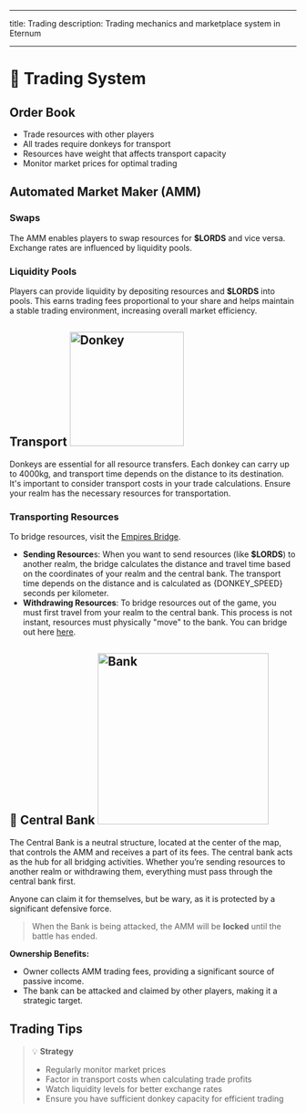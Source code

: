 
---

title: Trading description: Trading mechanics and marketplace system in Eternum

---

# 🫏 Trading System

## Order Book

- Trade resources with other players
- All trades require donkeys for transport
- Resources have weight that affects transport capacity
- Monitor market prices for optimal trading

## Automated Market Maker (AMM)

### Swaps

The AMM enables players to swap resources for **$LORDS** and vice versa. Exchange rates are influenced by liquidity
pools.

### Liquidity Pools

Players can provide liquidity by depositing resources and **$LORDS** into pools. This earns trading fees proportional to
your share and helps maintain a stable trading environment, increasing overall market efficiency.

## Transport <img src="/resources/249.png" alt="Donkey" width="200" className="float-right" />

Donkeys are essential for all resource transfers. Each donkey can carry up to 4000kg, and transport time depends on the
distance to its destination. It's important to consider transport costs in your trade calculations. Ensure your realm
has the necessary resources for transportation.

### Transporting Resources

To bridge resources, visit the [Empires Bridge](https://empire.realms.world/trade).

- **Sending Resource**s: When you want to send resources (like **$LORDS**) to another realm, the bridge calculates the
  distance and travel time based on the coordinates of your realm and the central bank. The transport time depends on
  the distance and is calculated as {DONKEY_SPEED} seconds per kilometer.
- **Withdrawing Resources**: To bridge resources out of the game, you must first travel from your realm to the central
  bank. This process is not instant, resources must physically "move" to the bank. You can bridge out here
  <a href="https://empire.realms.world/">here</a>.

## 🏦 Central Bank <img src="/buildings/bank.png" alt="Bank" width="300" className="float-right" />

The Central Bank is a neutral structure, located at the center of the map, that controls the AMM and receives a part of
its fees. The central bank acts as the hub for all bridging activities. Whether you’re sending resources to another
realm or withdrawing them, everything must pass through the central bank first.

Anyone can claim it for themselves, but be wary, as it is protected by a significant defensive force.

> When the Bank is being attacked, the AMM will be **locked** until the battle has ended.

**Ownership Benefits:**

- Owner collects AMM trading fees, providing a significant source of passive income.
- The bank can be attacked and claimed by other players, making it a strategic target.

## Trading Tips

> 💡 **Strategy**
>
> - Regularly monitor market prices
> - Factor in transport costs when calculating trade profits
> - Watch liquidity levels for better exchange rates
> - Ensure you have sufficient donkey capacity for efficient trading
